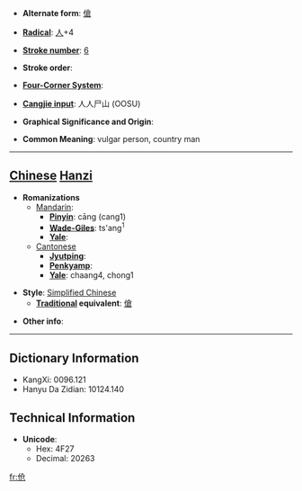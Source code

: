 * '''Alternate form''': [[傖]]

* '''[[Wiktionary:Chinese radical index| Radical]]''': [[Wiktionary:Chinese radical index 人|人]]+4

* '''[[Wiktionary:Chinese total strokes index|Stroke number]]''': [[Wiktionary:Chinese total strokes index 6|6]]

* '''Stroke order''': 

* '''[[Wiktionary:Chinese four corner index|Four-Corner System]]''': 

* '''[[Wiktionary:Chinese Cangjie index|Cangjie input]]''': 人人尸山 (OOSU)

* '''Graphical Significance and Origin''': 

* '''Common Meaning''': vulgar person, country man

----

== [[Chinese]] [[Hanzi]] ==

* '''Romanizations'''
** [[Mandarin]]:
*** '''[[Pinyin]]''': cāng (cang1)
*** '''[[Wade-Giles]]''': ts'ang<sup>1</sup>
*** '''[[Yale]]''': 
**[[Cantonese]]
***'''[[Jyutping]]''':
***'''[[Penkyamp]]''': 
***'''[[Yale]]''': chaang4, chong1

* '''Style''': [[Simplified Chinese]] 
** '''[[Traditional Chinese|Traditional]] equivalent''': [[傖]]

* '''Other info''': 

----

== Dictionary Information ==

* KangXi: 0096.121
* Hanyu Da Zidian: 10124.140

== Technical Information ==

* '''Unicode''':
** Hex: 4F27
** Decimal: 20263

[[fr:伧]]